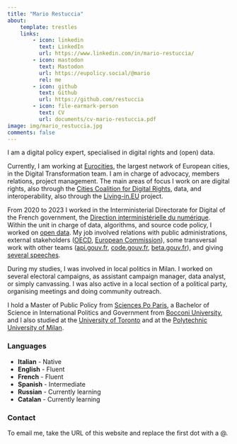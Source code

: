 ```yaml
---
title: "Mario Restuccia"
about:
    template: trestles
    links:
        - icon: linkedin
          text: LinkedIn
          url: https://www.linkedin.com/in/mario-restuccia/
        - icon: mastodon
          text: Mastodon
          url: https://eupolicy.social/@mario
          rel: me
        - icon: github
          text: Github
          url: https://github.com/restuccia
        - icon: file-earmark-person
          text: CV
          url: documents/cv-mario-restuccia.pdf
image: img/mario_restuccia.jpg
comments: false
---
```


I am a digital policy expert, specialised in digital rights and (open) data.

Currently, I am working at [Eurocities](https://eurocities.eu), the largest network of European cities, in the Digital Transformation team. I am in charge of advocacy, members relations, project management. The main areas of focus I work on are digital rights, also through the [Cities Coalition for Digital Rights](https://citiesfordigitalrights.org/), data, and interoperability, also through the [Living-in.EU](https://living-in.eu) project.

From 2020 to 2023 I worked in the Interministerial Directorate for Digital of the French government, the [Direction interministérielle du numérique](https://numerique.gouv.fr). Within the unit in charge of data, algorithms, and source code policy, I worked on [open data](https://data.gouv.fr). My job involved relations with public administrations, external stakeholders ([OECD](https://www.oecd.org/gov/digital-government/), [European Commission](https://data.europa.eu)), some transversal work with other teams ([api.gouv.fr](https://api.gouv.fr), [code.gouv.fr](https://code.gouv.fr), [beta.gouv.fr](https://beta.gouv.fr)), and giving [several speeches](talks).

During my studies, I was involved in local politics in Milan. I worked on several electoral campaigns, as assistant campaign manager, data analyst, or simply canvassing. I was also active in a local section of a political party, organising meetings and doing community outreach.

I hold a Master of Public Policy from [Sciences Po Paris](https://sciencespo.fr), a Bachelor of Science in International Politics and Government from [Bocconi University](https://unibocconi.it), and I also studied at the [University of Toronto](https://utoronto.ca) and at the [Polytechnic University of Milan](https://polimi.it).

### Languages
- **Italian** - Native
- **English** - Fluent
- **French** - Fluent
- **Spanish** - Intermediate
- **Russian** - Currently learning
- **Catalan** - Currently learning

### Contact
To email me, take the URL of this website and replace the first dot with a @.